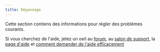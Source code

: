 ```yaml
---
title: Dépannage
---
```


Cette section contiens des informations pour régler des problèmes courants.

Si vous cherchez de l'aide, jetez un oeil au [forum](https://forum.yunohost.org/), au [salon de support](/community/chat_rooms), la [page d'aide](/community/help) et [comment demander de l'aide efficacement](/community/ask_for_help)
